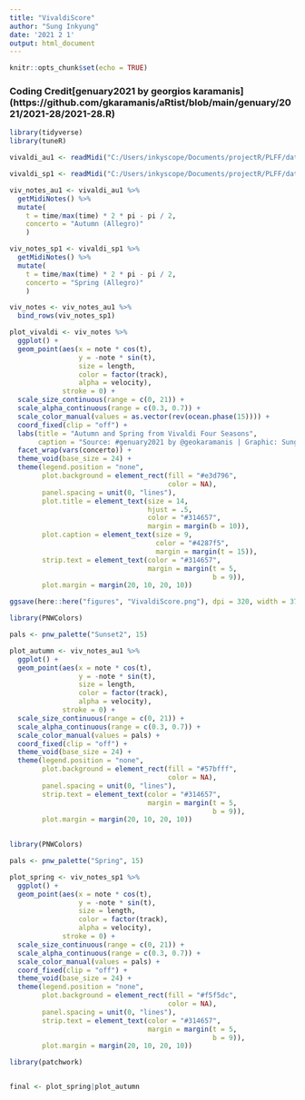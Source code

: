 ```yaml
---
title: "VivaldiScore"
author: "Sung Inkyung"
date: '2021 2 1'
output: html_document
---
```


```r
knitr::opts_chunk$set(echo = TRUE)
```
### Coding Credit[genuary2021 by georgios karamanis] (https://github.com/gkaramanis/aRtist/blob/main/genuary/2021/2021-28/2021-28.R) 
```r
library(tidyverse)
library(tuneR)
```


```r
vivaldi_au1 <- readMidi("C:/Users/inkyscope/Documents/projectR/PLFF/data/autumn_no1_allegro_gp.mid")

vivaldi_sp1 <- readMidi("C:/Users/inkyscope/Documents/projectR/PLFF/data/spring_no1_allegro_gp.mid")
```


```r
viv_notes_au1 <- vivaldi_au1 %>%
  getMidiNotes() %>% 
  mutate(
    t = time/max(time) * 2 * pi - pi / 2,
    concerto = "Autumn (Allegro)"
    )
```


```r
viv_notes_sp1 <- vivaldi_sp1 %>%
  getMidiNotes() %>% 
  mutate(
    t = time/max(time) * 2 * pi - pi / 2,
    concerto = "Spring (Allegro)"
    )
```


```r
viv_notes <- viv_notes_au1 %>% 
  bind_rows(viv_notes_sp1)
```

```r
plot_vivaldi <- viv_notes %>% 
  ggplot() +
  geom_point(aes(x = note * cos(t),
                 y = -note * sin(t),
                 size = length,
                 color = factor(track),
                 alpha = velocity),
             stroke = 0) +
  scale_size_continuous(range = c(0, 21)) +
  scale_alpha_continuous(range = c(0.3, 0.7)) +
  scale_color_manual(values = as.vector(rev(ocean.phase(15)))) +
  coord_fixed(clip = "off") +
  labs(title = "Autumn and Spring from Vivaldi Four Seasons",
       caption = "Source: #genuary2021 by @geokaramanis | Graphic: Sung Inkyung") +
  facet_wrap(vars(concerto)) +
  theme_void(base_size = 24) +
  theme(legend.position = "none",
        plot.background = element_rect(fill = "#e3d796",
                                       color = NA),
        panel.spacing = unit(0, "lines"),
        plot.title = element_text(size = 14,
                                  hjust = .5,
                                  color = "#314657",
                                  margin = margin(b = 10)),
        plot.caption = element_text(size = 9,
                                    color = "#4287f5",
                                    margin = margin(t = 15)),
        strip.text = element_text(color = "#314657",
                                  margin = margin(t = 5,
                                                  b = 9)),
        plot.margin = margin(20, 10, 20, 10))

ggsave(here::here("figures", "VivaldiScore.png"), dpi = 320, width = 37, height = 15.5, units = "cm")
```

```r
library(PNWColors)

pals <- pnw_palette("Sunset2", 15)

plot_autumn <- viv_notes_au1 %>% 
  ggplot() +
  geom_point(aes(x = note * cos(t),
                 y = -note * sin(t),
                 size = length,
                 color = factor(track),
                 alpha = velocity),
             stroke = 0) +
  scale_size_continuous(range = c(0, 21)) +
  scale_alpha_continuous(range = c(0.3, 0.7)) +
  scale_color_manual(values = pals) +
  coord_fixed(clip = "off") +
  theme_void(base_size = 24) +
  theme(legend.position = "none",
        plot.background = element_rect(fill = "#57bfff",
                                       color = NA),
        panel.spacing = unit(0, "lines"),
        strip.text = element_text(color = "#314657",
                                  margin = margin(t = 5,
                                                  b = 9)),
        plot.margin = margin(20, 10, 20, 10))
  

```
  


```r
library(PNWColors)

pals <- pnw_palette("Spring", 15)

plot_spring <- viv_notes_sp1 %>% 
  ggplot() +
  geom_point(aes(x = note * cos(t),
                 y = -note * sin(t),
                 size = length,
                 color = factor(track),
                 alpha = velocity),
             stroke = 0) +
  scale_size_continuous(range = c(0, 21)) +
  scale_alpha_continuous(range = c(0.3, 0.7)) +
  scale_color_manual(values = pals) +
  coord_fixed(clip = "off") +
  theme_void(base_size = 24) +
  theme(legend.position = "none",
        plot.background = element_rect(fill = "#f5f5dc",
                                       color = NA),
        panel.spacing = unit(0, "lines"),
        strip.text = element_text(color = "#314657",
                                  margin = margin(t = 5,
                                                  b = 9)),
        plot.margin = margin(20, 10, 20, 10))
```

```r
library(patchwork)


final <- plot_spring|plot_autumn

```


